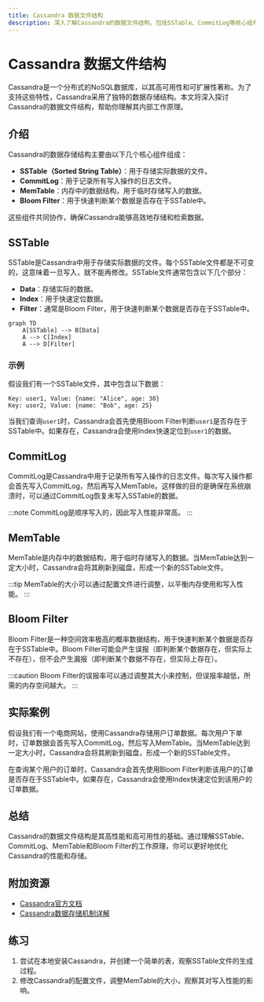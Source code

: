 ```yaml
---
title: Cassandra 数据文件结构
description: 深入了解Cassandra的数据文件结构，包括SSTable、CommitLog等核心组件及其工作原理。适合初学者学习Cassandra的存储机制。
---
```


# Cassandra 数据文件结构

Cassandra是一个分布式的NoSQL数据库，以其高可用性和可扩展性著称。为了支持这些特性，Cassandra采用了独特的数据存储结构。本文将深入探讨Cassandra的数据文件结构，帮助你理解其内部工作原理。

## 介绍

Cassandra的数据存储结构主要由以下几个核心组件组成：

- **SSTable（Sorted String Table）**：用于存储实际数据的文件。
- **CommitLog**：用于记录所有写入操作的日志文件。
- **MemTable**：内存中的数据结构，用于临时存储写入的数据。
- **Bloom Filter**：用于快速判断某个数据是否存在于SSTable中。

这些组件共同协作，确保Cassandra能够高效地存储和检索数据。

## SSTable

SSTable是Cassandra中用于存储实际数据的文件。每个SSTable文件都是不可变的，这意味着一旦写入，就不能再修改。SSTable文件通常包含以下几个部分：

- **Data**：存储实际的数据。
- **Index**：用于快速定位数据。
- **Filter**：通常是Bloom Filter，用于快速判断某个数据是否存在于SSTable中。

```mermaid
graph TD
    A[SSTable] --> B[Data]
    A --> C[Index]
    A --> D[Filter]
```

### 示例

假设我们有一个SSTable文件，其中包含以下数据：

```plaintext
Key: user1, Value: {name: "Alice", age: 30}
Key: user2, Value: {name: "Bob", age: 25}
```

当我们查询`user1`时，Cassandra会首先使用Bloom Filter判断`user1`是否存在于SSTable中。如果存在，Cassandra会使用Index快速定位到`user1`的数据。

## CommitLog

CommitLog是Cassandra中用于记录所有写入操作的日志文件。每次写入操作都会首先写入CommitLog，然后再写入MemTable。这样做的目的是确保在系统崩溃时，可以通过CommitLog恢复未写入SSTable的数据。

:::note
CommitLog是顺序写入的，因此写入性能非常高。
:::

## MemTable

MemTable是内存中的数据结构，用于临时存储写入的数据。当MemTable达到一定大小时，Cassandra会将其刷新到磁盘，形成一个新的SSTable文件。

:::tip
MemTable的大小可以通过配置文件进行调整，以平衡内存使用和写入性能。
:::

## Bloom Filter

Bloom Filter是一种空间效率极高的概率数据结构，用于快速判断某个数据是否存在于SSTable中。Bloom Filter可能会产生误报（即判断某个数据存在，但实际上不存在），但不会产生漏报（即判断某个数据不存在，但实际上存在）。

:::caution
Bloom Filter的误报率可以通过调整其大小来控制，但误报率越低，所需的内存空间越大。
:::

## 实际案例

假设我们有一个电商网站，使用Cassandra存储用户订单数据。每次用户下单时，订单数据会首先写入CommitLog，然后写入MemTable。当MemTable达到一定大小时，Cassandra会将其刷新到磁盘，形成一个新的SSTable文件。

在查询某个用户的订单时，Cassandra会首先使用Bloom Filter判断该用户的订单是否存在于SSTable中。如果存在，Cassandra会使用Index快速定位到该用户的订单数据。

## 总结

Cassandra的数据文件结构是其高性能和高可用性的基础。通过理解SSTable、CommitLog、MemTable和Bloom Filter的工作原理，你可以更好地优化Cassandra的性能和存储。

## 附加资源

- [Cassandra官方文档](https://cassandra.apache.org/doc/latest/)
- [Cassandra数据存储机制详解](https://www.datastax.com/blog/how-cassandra-stores-data)

## 练习

1. 尝试在本地安装Cassandra，并创建一个简单的表，观察SSTable文件的生成过程。
2. 修改Cassandra的配置文件，调整MemTable的大小，观察其对写入性能的影响。
